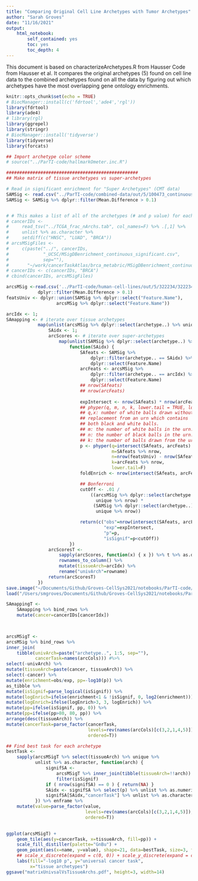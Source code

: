 ```yaml
---
title: "Comparing Original Cell Line Archetypes with Tumor Archetypes"
author: "Sarah Groves"
date: "11/16/2021"
output: 
    html_notebook:
        self_contained: yes
        toc: yes
        toc_depth: 4
---
```


This document is based on characterizeArchetypes.R from Hausser Code from Hausser et al. It compares the original archetypes (5) found on cell line data to the combined archetypes found on all the data by figuring out which archetypes have the most overlapping gene ontology enrichments.

```r
knitr::opts_chunk$set(echo = TRUE)
# BiocManager::install(c('fdrtool','ade4','rgl'))
library(fdrtool)
library(ade4)
# library(rgl)
library(ggrepel)
library(stringr)
# BiocManager::install('tidyverse')
library(tidyverse)
library(forcats)
```

```r
## Import archetype color scheme
# source("../ParTI-code/hallmarkOmeter.inc.R")

##################################################
## Make matrix of tissue archetypes vs super-archetypes

# Read in significant enrichment for "Super Archetypes" (CMT data)
SAMSig <- read.csv("../ParTI-code/combined-data/out/5/100473_continuous_significant.csv")
SAMSig <- SAMSig %>% dplyr::filter(Mean.Difference > 0.1)


# # This makes a list of all of the archetypes (# and p value) for each dataset, and makes a list of files, one enrichment file per dataset. This is unnecessary for us to do
# cancerIDs <-
#     read_tsv("../TCGA_frac_nArchs.tab", col_names=F) %>% .[,1] %>%
#     unlist %>% as.character %>%
#     setdiff(c("HNSC", "LUAD", "BRCA"))
# arcsMSigFiles <-
#     c(paste("../", cancerIDs,
#             "_UCSC/MSigDBenrichment_continuous_significant.csv",
#             sep=""),
#       "~/work/cancerTaskAtlas/brca_metabric/MSigDBenrichment_continuous_significant.csv")
# cancerIDs <- c(cancerIDs, "BRCA")
# cbind(cancerIDs, arcsMSigFiles)

arcsMSig <-read.csv('../ParTI-code/human-cell-lines/out/5/322234/322234_continuous_significant.csv') %>%
            dplyr::filter(Mean.Difference > 0.1)
featsUniv <- dplyr::union(SAMSig %>% dplyr::select("Feature.Name"),
                   arcsMSig %>% dplyr::select("Feature.Name"))

arcIdx <- 1;
SAmapping <- # iterate over tissue archetypes
            map(unlist(arcsMSig %>% dplyr::select(archetype..) %>% unique), function(arcIdx) {
                SAidx <- 1;
                arcScores <- # iterate over super-archetypes
                    map(unlist(SAMSig %>% dplyr::select(archetype..) %>% unique),
                        function(SAidx) {
                            SAfeats <- SAMSig %>%
                                dplyr::filter(archetype.. == SAidx) %>%
                                dplyr::select(Feature.Name)
                            arcFeats <- arcsMSig %>%
                                dplyr::filter(archetype.. == arcIdx) %>%
                                dplyr::select(Feature.Name)
                            ## nrow(SAfeats)
                            ## nrow(arcFeats)
                            
                            expIntersect <- nrow(SAfeats) * nrow(arcFeats) / nrow(featsUniv)
                            ## phyper(q, m, n, k, lower.tail = TRUE, log.p = FALSE)
                            ## q,x: number of white balls drawn without
                            ## replacement from an urn which contains
                            ## both black and white balls.
                            ## m: the number of white balls in the urn.
                            ## n: the number of black balls in the urn.
                            ## k: the number of balls drawn from the urn.
                            p <- phyper(q=intersect(SAfeats, arcFeats) %>% nrow,
                                        m=SAfeats %>% nrow,
                                        n=nrow(featsUniv) - nrow(SAfeats),
                                        k=arcFeats %>% nrow,
                                        lower.tail=F)
                            foldEnrich <- nrow(intersect(SAfeats, arcFeats)) / expIntersect;

                            ## Bonferroni
                            cutOff <- .01 /
                                ((arcsMSig %>% dplyr::select(archetype..) %>%
                                  unique %>% nrow) *
                                 (SAMSig %>% dplyr::select(archetype..) %>%
                                  unique %>% nrow))

                            return(c("obs"=nrow(intersect(SAfeats, arcFeats)),
                                     "exp"=expIntersect,
                                     "p"=p,
                                     "isSignif"=p<cutOff))
                        })
                arcScoresT <-
                    sapply(arcScores, function(x) { x }) %>% t %>% as.data.frame %>% 
                    rownames_to_column() %>%
                    mutate(tissueArch=arcIdx) %>%
                    rename("univArch"=rowname)
                return(arcScoresT)
            })
save.image("~/Documents/Github/Groves-CellSys2021/notebooks/ParTI-code/SAmapping.RData")
load("/Users/smgroves/Documents/Github/Groves-CellSys2021/notebooks/ParTI-code/SAmapping.RData")
```

```r
SAmappingT <-
    SAmapping %>% bind_rows %>%
    mutate(cancer=cancerIDs[cancerIdx])


    
arcsMSigT <-
arcsMSig %>% bind_rows %>% 
inner_join(
    tibble(univArch=paste("archetype..", 1:5, sep=""),
           cancerTask=names(arcCols))) #%>%
select(-univArch) %>%
mutate(tissueArch=paste(cancer, tissueArch)) %>%
select(-cancer) %>%
mutate(enrichment=obs/exp, pp=-log10(p)) %>%
as_tibble %>%
mutate(isSignif=parse_logical(isSignif)) %>% 
mutate(logEnrich=ifelse(enrichment<1 & !isSignif, 0, log2(enrichment))) %>%
mutate(logEnrich=ifelse(logEnrich>3, 3, logEnrich)) %>% 
mutate(pp=ifelse(isSignif, pp, 0)) %>%
mutate(pp=ifelse(pp>80, 80, pp)) %>%
arrange(desc(tissueArch)) %>%
mutate(cancerTask=parse_factor(cancerTask,
                               levels=rev(names(arcCols)[c(3,2,1,4,5)]),
                               ordered=T))

## Find best task for each archetype
bestTask <-
    sapply(arcsMSigT %>% select(tissueArch) %>% unique %>%
           unlist %>% as.character, function(arch) {
               signifSA <-
                   arcsMSigT %>% inner_join(tibble(tissueArch=!!arch)) %>%
                   filter(isSignif)
               if ( nrow(signifSA) == 0 ) { return(NA) }
               SAidx <- signifSA %>% select(p) %>% unlist %>% as.numeric %>% which.min
               signifSA[SAidx,"cancerTask"] %>% unlist %>% as.character
           }) %>% enframe %>%
    mutate(value=parse_factor(value,
                              levels=rev(names(arcCols)[c(3,2,1,4,5)]),
                              ordered=T))
       

ggplot(arcsMSigT) +
    geom_tile(aes(y=cancerTask, x=tissueArch, fill=pp)) +
    scale_fill_distiller(palette="GnBu") +
    geom_point(aes(x=name, y=value), shape=21, data=bestTask, size=3, fill="grey") +
    ## scale_x_discrete(expand = c(0, 0)) + scale_y_discrete(expand = c(0, 0)) +
    labs(fill="-log10 p", y="universal cancer task",
         x="tissue archetypes")
ggsave("matrixUnivsalVsTissueArchs.pdf", height=3, width=14)
```

